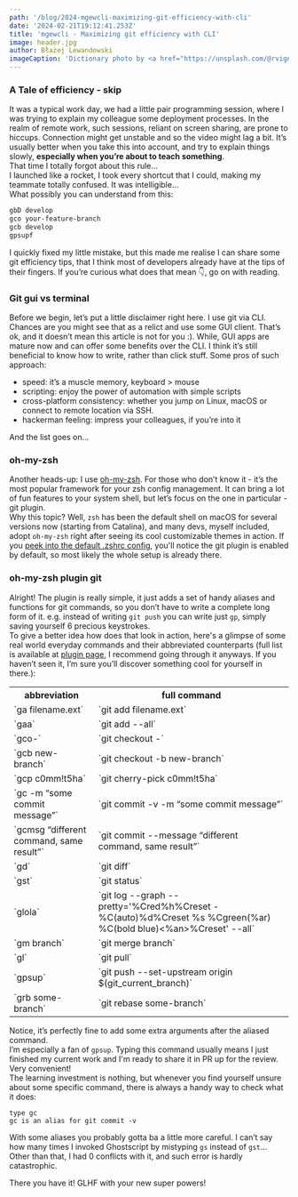 ```yaml
---
path: '/blog/2024-mgewcli-maximizing-git-efficiency-with-cli'
date: '2024-02-21T19:12:41.253Z'
title: 'mgewcli - Maximizing git efficiency with CLI'
image: header.jpg
author: Błażej Lewandowski
imageCaption: 'Dictionary photo by <a href="https://unsplash.com/@rvignes">Romain Vignes</a>'
---
```


### A Tale of efficiency - skip
It was a typical work day, we had a little pair programming session, where I was trying to explain my colleague some deployment processes. In the realm of remote work, such sessions, reliant on screen sharing, are prone to hiccups. Connection might get unstable and so the video might lag a bit. It’s usually better when you take this into account, and try to explain things slowly, **especially when you’re about to teach something**.  
That time I totally forgot about this rule...  
I launched like a rocket, I took every shortcut that I could, making my teammate totally confused. 
It was intelligible...  
What possibly you can understand from this:
```sh
gbD develop
gco your-feature-branch
gcb develop
gpsupf
```
I quickly fixed my little mistake, but this made me realise I can share some git efficiency tips, that I think most of developers already have at the tips of their fingers.
If you’re curious what does that mean 👇, go on with reading.

### Git gui vs terminal
Before we begin, let’s put a little disclaimer right here. I use git via CLI. Chances are you might see that as a relict and use some GUI client. That’s ok, and it doesn’t mean this article is not for you :).
While, GUI apps are mature now and can offer some benefits over the CLI. I think it’s still beneficial to know how to write, rather than click stuff.
Some pros of such approach:
- speed: it’s a muscle memory, keyboard > mouse
- scripting: enjoy the power of automation with simple scripts
- cross-platform consistency: whether you jump on Linux, macOS or connect to remote location via SSH.
- hackerman feeling: impress your colleagues, if you’re into it

And the list goes on...

### oh-my-zsh
Another heads-up: I use [oh-my-zsh](https://github.com/ohmyzsh/ohmyzsh). For those who don’t know it - it’s the most popular framework for your zsh config management. It can bring a lot of fun features to your system shell, but let’s focus on the one in particular - git plugin.  
Why this topic? Well, `zsh` has been the default shell on macOS for several versions now (starting from Catalina), and many devs, myself included, adopt `oh-my-zsh` right after seeing its cool customizable themes in action. If you [peek into the default .zshrc config](https://github.com/ohmyzsh/ohmyzsh/blob/e195c7cb438224e8bcea20bdbc2e4b8a6bb3949b/templates/zshrc.zsh-template#L73), you'll notice the git plugin is enabled by default, so most likely the whole setup is already there.

### oh-my-zsh plugin git
Alright! The plugin is really simple, it just adds a set of handy aliases  and functions for git commands, so you don’t have to write a complete long form of it. e.g. instead of writing `git push` you can write just `gp`, simply saving yourself 6 precious keystrokes.  
To give a better idea how does that look in action, here's a glimpse of some real world everyday commands and their abbreviated counterparts (full list is available at [plugin page](https://github.com/ohmyzsh/ohmyzsh/blob/master/plugins/git/README.md), I recommend going through it anyways. If you haven’t seen it, I’m sure you’ll discover something cool for yourself in there.):

<table>
  <tr>
    <th>abbreviation</th>
    <th>full command</th>
  </tr>
  <tr>
    <td>`ga filename.ext`</td>
    <td>`git add filename.ext`</td>
  </tr>
  <tr>
    <td>`gaa`</td>
    <td>`git add --all`</td>
  </tr>
  <tr>
    <td>`gco-`</td>
    <td>`git checkout -`</td>
  </tr>
  <tr>
    <td>`gcb new-branch`</td>
    <td>`git checkout -b new-branch`</td>
  </tr>
  <tr>
    <td>`gcp c0mm!t5ha`</td>
    <td>`git cherry-pick c0mm!t5ha`</td>
  </tr>
  <tr>
    <td>`gc -m “some commit message”`</td>
    <td>`git commit -v -m “some commit message”`</td>
  </tr>
  <tr>
    <td>`gcmsg “different command, same result”`</td>
    <td>`git commit --message “different command, same result”`</td>
  </tr>
  <tr>
    <td>`gd`</td>
    <td>`git diff`</td>
  </tr>
  <tr>
    <td>`gst`</td>
    <td>`git status`  </td>
  </tr>
  <tr>
    <td>`glola`</td>
    <td>`git log --graph --pretty='%Cred%h%Creset -%C(auto)%d%Creset %s %Cgreen(%ar) %C(bold blue)<%an>%Creset' --all`</td>
  </tr>
  <tr>
    <td>`gm branch`</td>
    <td>`git merge branch`</td>
  </tr>
  <tr>
    <td>`gl`</td>
    <td>`git pull`</td>
  </tr>
  <tr>
    <td>`gpsup`</td>
    <td>`git push --set-upstream origin $(git_current_branch)`</td>
  </tr>
  <tr>
    <td>`grb some-branch`</td>
    <td>`git rebase some-branch`</td>
  </tr>
</table>
 
 Notice, it’s perfectly fine to add some extra arguments after the aliased command.  
 I’m especially a fan of `gpsup`. Typing this command usually means I just finished my current work and I'm ready to share it in PR up for the review. Very convenient!  
 The learning investment is nothing, but whenever you find yourself unsure about some specific command, there is always a handy way to check what it does:
 ```
 type gc
 gc is an alias for git commit -v
 ```
With some aliases you probably gotta ba a little more careful. I can’t say how many times I invoked Ghostscript by mistyping `gs` instead of `gst`... Other than that, I had 0 conflicts with it, and such error is hardly catastrophic.

There you have it! 
GLHF with your new super powers!